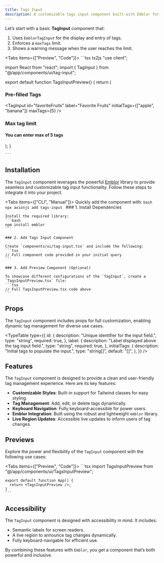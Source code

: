 ```yaml
---
title: Tags Input
description: A customizable tags input component built with Emblor for managing and styling tag-based user inputs.
---
```



Let’s start with a basic **TagInput** component that:

1. Uses `EmblorTagInput` for the display and entry of tags.
2. Enforces a `maxTags` limit.
3. Shows a warning message when the user reaches the limit.

<Tabs items={["Preview", "Code"]}>
  <Tab value="Preview" className="m-auto h-auto content-center">
    <TagsInputPreview />
  </Tab>
  <Tab value="Code" className="w-auto h-auto">
    ```tsx ts2js
   "use client";

import React from "react";
import { TagInput } from "@/app/components/ui/tag-input";

export default function TagsInputPreview() {
  return (
    <div className="space-y-6">
      <div>
        <h3 className="text-lg font-medium">Pre-filled Tags</h3>
        <TagInput
          id="favoriteFruits"
          label="Favorite Fruits"
          initialTags={["apple", "banana"]}
          maxTags={5}
        />
      </div>
      <div>
        <h3 className="text-lg font-medium  pt-4">Max tag limit</h3>
        <h4 className="text-sm text-gray-500 font-medium">
          You can enter max of 5 tags
        </h4>
        <TagInput id="favorite-fruits" label="Favorite Fruits" maxTags={5} />
      </div>
    </div>
  );
}

    ```
  </Tab>
</Tabs>

## Installation

The `TagInput` component leverages the powerful [Emblor](https://github.com/JaleelB/emblor) library to provide seamless and customizable tag input functionality. Follow these steps to integrate it into your project.

<Tabs items={["CLI", "Manual"]}>
  <Tab value="CLI">
    Quickly add the component with:
    ```bash
    npx axionjs add tags-input
    ```
  </Tab>
  <Tab value="Manual">
    ### 1. Install Dependencies

    Install the required library:
    ```bash
    npm install emblor
    ```

    ### 2. Add Tags Input Component

    Create `components/ui/tag-input.tsx` and include the following:
    ```tsx
    // Full component code provided in your initial query
    ```

    ### 3. Add Preview Component (Optional)

    To showcase different configurations of the `TagInput`, create a `TagsInputPreview.tsx` file:
    ```tsx
    // Full TagsInputPreview.tsx code above
    ```
  </Tab>
</Tabs>

## Props

The `TagInput` component includes props for full customization, enabling dynamic tag management for diverse use cases.

<TypeTable
  type={{
    id: {
      description: "Unique identifier for the input field.",
      type: "string",
      required: true,
    },
    label: {
      description: "Label displayed above the tag input field.",
      type: "string",
      required: true,
    },
    initialTags: {
      description: "Initial tags to populate the input.",
      type: "string[]",
      default: "[]",
    },
  }}
/>

## Features

The `TagInput` component is designed to provide a clean and user-friendly tag management experience. Here are its key features:

- **Customizable Styles**: Built-in support for Tailwind classes for easy styling.
- **Tag Management**: Add, edit, or delete tags dynamically.
- **Keyboard Navigation**: Fully keyboard-accessible for power users.
- **Emblor Integration**: Built using the robust and lightweight `emblor` library.
- **Live Region Updates**: Accessible live updates to inform users of tag changes.

## Previews

Explore the power and flexibility of the `TagInput` component with the following use cases:

<Tabs items={["Preview", "Code"]}>
  <Tab value="Preview" className="m-auto  h-auto content-center">
    <TagsInputPreview />
  </Tab>
  <Tab value="Code">
    ```tsx
    import TagsInputPreview from "@/app/components/ui/TagsInputPreview";

    export default function App() {
      return <TagsInputPreview />;
    }
    ```
  </Tab>
</Tabs>

## Accessibility

The `TagInput` component is designed with accessibility in mind. It includes:
- Semantic labels for screen readers.
- A live region to announce tag changes dynamically.
- Fully keyboard-navigable for efficient use.

By combining these features with `Emblor`, you get a component that’s both powerful and inclusive.
